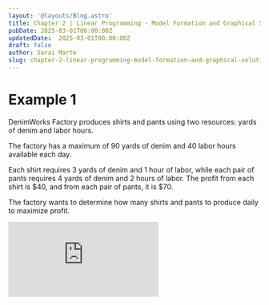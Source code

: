```yaml
---
layout: '@layouts/Blog.astro'
title: Chapter 2 | Linear Programming - Model Formation and Graphical Solution 
pubDate: 2025-03-01T00:00:00Z 
updatedDate:  2025-03-01T00:00:00Z 
draft: false
author: Sarai Marte
slug: chapter-2-linear-programming-model-formation-and-graphical-solution
---
```


# Example 1

DenimWorks Factory produces shirts and pants using two resources: yards of denim and labor hours.

The factory has a maximum of 90 yards of denim and 40 labor hours available each day.

Each shirt requires 3 yards of denim and 1 hour of labor, while each pair of pants requires 4 yards of denim and 2 hours of labor. The profit from each shirt is $40, and from each pair of pants, it is $70.

The factory wants to determine how many shirts and pants to produce daily to maximize profit.

<iframe src="https://www.youtube.com/embed/O7bn35TOpZs?si=bgES57u35EBpIVwd" title="YouTube video player" frameborder="0" allow="accelerometer; autoplay; clipboard-write; encrypted-media; gyroscope; picture-in-picture; web-share" referrerpolicy="strict-origin-when-cross-origin" allowfullscreen></iframe>

